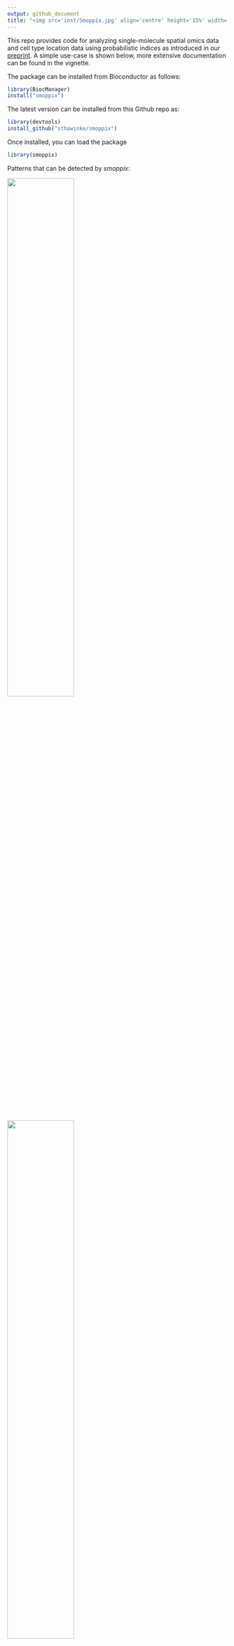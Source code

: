 ```yaml
---
output: github_document
title: "<img src='inst/Smoppix.jpg' align='centre' height='15%' width='15%'/>SMOPPIX: Single-MOlecule sPatial omics data analysed using the Probabilistic IndeX"
---
```


This repo provides code for analyzing single-molecule spatial omics data and cell type location data using probabilistic indices as introduced in our [preprint](https://doi.org/10.1101/2025.05.20.654270). A simple use-case is shown below, more extensive documentation can be found in the vignette.

The package can be installed from Bioconductor as follows:

```r
library(BiocManager)
install("smoppix")
```

The latest version can be installed from this Github repo as:

```r
library(devtools)
install_github("sthawinke/smoppix")
```

Once installed, you can load the package

```r
library(smoppix)
```

Patterns that can be detected by _smoppix_:

<img src='inst/CSR.jpg' align='centre' height='55%' width='55%'/>
<img src='inst/CSRbi.jpg' align='centre' height='55%' width='55%'/>

For illustration, we now load an example dataset, contained in the package. It is in table format, so we first convert it to a _spatstat_ hyperframe. 

```r
data(Yang)
hypYang <- buildHyperFrame(Yang,
    coordVars = c("x", "y"),
    imageVars = c("day", "root", "section")
)
```

The number of unique images found is printed, make sure that this is what you expected. Now to make completely sure the software has understood us, we make an exploratory plot:

```r
plotExplore(hypYang)
```

As an example analysis, we estimate the univariate nearest neighbour probabilistic index as a measure of aggregation (clustering):

```r
nnObj <- estPis(hypYang, pis = "nn", null = "background", verbose = FALSE)
```

We add a variance weighting function to prepare for analysis and plot it:

```r
nnObj <- addWeightFunction(nnObj, designVars = c("day", "root"))
plotWf(nnObj, pi = "nn")
```

As expected, the weight allotted to the point pattern increases with the number of molecules in it: denser patterns provide more precise estimates of localization patterns.

Next is the inference step: we fit linear mixed models, and show the most significant results:

```r
allModsNN <- fitLMMs(nnObj, fixedVars = "day", randomVars = "root")
head(getResults(allModsNN, "nn", "Intercept"))
```

Let's make it visual and plot the most significantly aggregated transcripts:

```r
plotTopResults(hypYang, allModsNN, pi = "nn")
```

Finally write the results to a spreadsheet:

```r
writeToXlsx(allModsNN, file = "myfile.xlsx")
```

A more extensive description of the _smoppix_ functionality can be found in the vignette, which can be accessed by calling

```r
browseVignettes("smoppix")
```

A schematic representation of the _smoppix_ pipeline is shown below:

<img src='inst/tikzPic.jpg' align='centre' height='100%' width='100%'/>